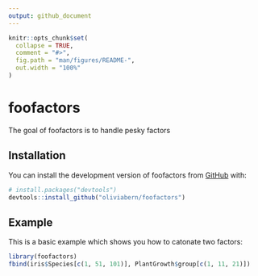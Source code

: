 ```yaml
---
output: github_document
---
```


<!-- README.md is generated from README.Rmd. Please edit that file -->

```r
knitr::opts_chunk$set(
  collapse = TRUE,
  comment = "#>",
  fig.path = "man/figures/README-",
  out.width = "100%"
)
```

# foofactors

<!-- badges: start -->
<!-- badges: end -->

The goal of foofactors is to handle pesky factors

## Installation

You can install the development version of foofactors from [GitHub](https://github.com/) with:

``` r
# install.packages("devtools")
devtools::install_github("oliviabern/foofactors")
```
## Example

This is a basic example which shows you how to catonate two factors:

```r
library(foofactors)
fbind(iris$Species[c(1, 51, 101)], PlantGrowth$group[c(1, 11, 21)])
```



